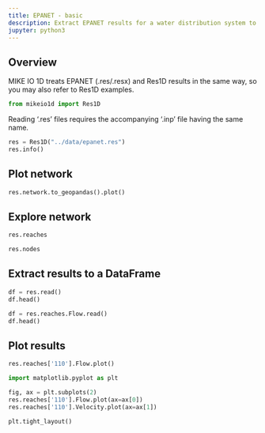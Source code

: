 ```yaml
---
title: EPANET - basic
description: Extract EPANET results for a water distribution system to a pandas DataFrame.
jupyter: python3
---
```


## Overview 

::: callout-tip
MIKE IO 1D treats EPANET (.res/.resx) and Res1D results in the same way, so you may also refer to Res1D examples.
:::

```python
from mikeio1d import Res1D
```

::: callout-caution
Reading '.res' files requires the accompanying '.inp' file having the same name.
:::

```python
res = Res1D("../data/epanet.res")
res.info()
```

## Plot network
```python
res.network.to_geopandas().plot()
```

## Explore network

```python
res.reaches
```

```python
res.nodes
```

## Extract results to a DataFrame

```python
df = res.read()
df.head()
```

```python
df = res.reaches.Flow.read()
df.head()
```

## Plot results

```python
res.reaches['110'].Flow.plot()
```

```python
import matplotlib.pyplot as plt

fig, ax = plt.subplots(2)
res.reaches['110'].Flow.plot(ax=ax[0])
res.reaches['110'].Velocity.plot(ax=ax[1])

plt.tight_layout()
```